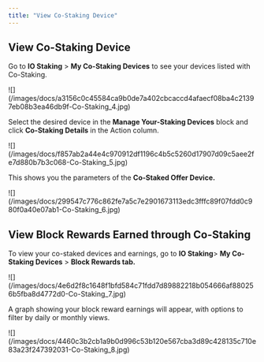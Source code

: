 ```yaml
---
title: "View Co-Staking Device"
---
```


## View Co-Staking Device

Go to **IO Staking** > **My Co-Staking Devices** to see your devices listed with Co-Staking.

<Frame>
![](/images/docs/a3156c0c45584ca9b0de7a402cbcaccd4afaecf08ba4c21397eb08b3ea46db9f-Co-Staking_4.jpg)
</Frame>

Select the desired device in the **Manage Your-Staking Devices** block and click **Co-Staking Details** in the Action column.

<Frame>
![](/images/docs/f857ab2a44e4c970912df1196c4b5c5260d17907d09c5aee2fe7d880b7b3c068-Co-Staking_5.jpg)
</Frame>

This shows you the parameters of the **Co-Staked Offer Device.**

<Frame>
![](/images/docs/299547c776c862fe7a5c7e2901673113edc3fffc89f07fdd0c980f0a40e07ab1-Co-Staking_6.jpg)
</Frame>

## View Block Rewards Earned through Co-Staking

To view your co-staked devices and earnings, go to  **IO Staking**> **My Co-Staking Devices** > **Block Rewards tab.**

<Frame>
![](/images/docs/4e6d2f8c1648f1bfd584c71fdd7d89882218b054666af880256b5fba8d4772d0-Co-Staking_7.jpg)
</Frame>

A graph showing your block reward earnings will appear, with options to filter by daily or monthly views.

<Frame>
![](/images/docs/4460c3b2cb1a9b0d996c53b120e567cba3d89c428135c710e83a23f247392031-Co-Staking_8.jpg)
</Frame>


